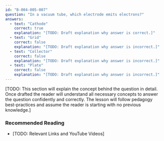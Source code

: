 ```yaml
---
id: "B-004-005-007"
question: "In a vacuum tube, which electrode emits electrons?"
answers:
  - text: "Cathode"
    correct: true
    explanation: "[TODO: Draft explanation why answer is correct.]"
  - text: "Grid"
    correct: false
    explanation: "[TODO: Draft explanation why answer is incorrect.]"
  - text: "Collector"
    correct: false
    explanation: "[TODO: Draft explanation why answer is incorrect.]"
  - text: "Plate"
    correct: false
    explanation: "[TODO: Draft explanation why answer is incorrect.]"
---
```


[TODO: This section will explain the concept behind the question in detail. Once drafted the reader will understand all necessary concepts to answer the question confidently and correctly. The lesson will follow pedagogy best-practices and assume the reader is starting with no previous knowledge.]

### Recommended Reading

- [TODO: Relevant Links and YouTube Videos]
